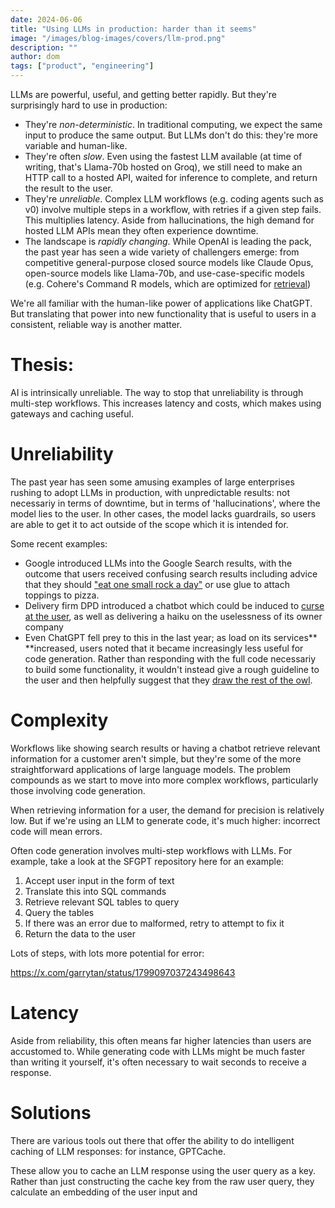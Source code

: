 ```yaml
---
date: 2024-06-06
title: "Using LLMs in production: harder than it seems"
image: "/images/blog-images/covers/llm-prod.png"
description: ""
author: dom
tags: ["product", "engineering"]
---
```


LLMs are powerful, useful, and getting better rapidly. But they're surprisingly hard to use in production:

- They're *non-deterministic*. In traditional computing, we expect the same input to produce the same output. But LLMs don't do this: they're more variable and human-like.
- They're often *slow*. Even using the fastest LLM available (at time of writing, that's Llama-70b hosted on Groq), we still need to make an HTTP call to a hosted API, waited for inference to complete, and return the result to the user. 
- They're *unreliable*. Complex LLM workflows (e.g. coding agents such as v0) involve multiple steps in a workflow, with retries if a given step fails. This multiplies latency. Aside from hallucinations, the high demand for hosted LLM APIs mean they often experience downtime.
- The landscape is *rapidly changing*. While OpenAI is leading the pack, the past year has seen a wide variety of challengers emerge: from competitive general-purpose closed source models like Claude Opus, open-source models like Llama-70b, and use-case-specific models (e.g. Cohere's Command R models, which are optimized for [retrieval](https://www.databricks.com/glossary/retrieval-augmented-generation-rag))

We're all familiar with the human-like power of applications like ChatGPT. But translating that power into new functionality that is useful to users in a consistent, reliable way is another matter. 

# Thesis:

AI is intrinsically unreliable. The way to stop that unreliability is through multi-step workflows. This increases latency and costs, which makes using gateways and caching useful.

# Unreliability

The past year has seen some amusing examples of large enterprises rushing to adopt LLMs in production, with unpredictable results: not necessariy in terms of downtime,
but in terms of 'hallucinations', where the model lies to the user. In other cases, the model lacks guardrails, so users are able to get it to act outside of the scope 
which it is intended for.

Some recent examples:

- Google introduced LLMs into the Google Search results, with the outcome that users received confusing search results including advice that 
  they should ["eat one small rock a day"](https://www.bbc.co.uk/news/articles/cd11gzejgz4o) or use glue to attach toppings to pizza.
- Delivery firm DPD introduced a chatbot which could be induced to [curse at the user](https://www.bbc.co.uk/news/technology-68025677), as well as delivering a haiku on the uselessness of its owner company
- Even ChatGPT fell prey to this in the last year; as load on its services** **increased, users noted that it became increasingly less useful for code generation. Rather than responding with the full code necessariy
  to build some functionality, it wouldn't instead give a rough guideline to the user and then helpfully suggest that they [draw the rest of the owl](https://www.reddit.com/r/funny/comments/eccj2/how_to_draw_an_owl/#lightbox).

# Complexity

Workflows like showing search results or having a chatbot retrieve relevant information for a customer aren't simple, but they're some of the more straightforward applications of 
large language models. The problem compounds as we start to move into more complex workflows, particularly those involving code generation. 

When retrieving information for a user, the demand for precision is relatively low. But if we're using an LLM to generate code, it's much higher: incorrect code will mean errors.

Often code generation involves multi-step workflows with LLMs. For example, take a look at the SFGPT repository here for an example:

1. Accept user input in the form of text
2. Translate this into SQL commands
3. Retrieve relevant SQL tables to query
4. Query the tables
5. If there was an error due to malformed, retry to attempt to fix it
6. Return the data to the user

Lots of steps, with lots more potential for error: 

https://x.com/garrytan/status/1799097037243498643

# Latency

Aside from reliability, this often means far higher latencies than users are accustomed to. While generating code with LLMs might be much faster than writing it yourself, it's
often necessary to wait seconds to receive a response. 

# Solutions

There are various tools out there that offer the ability to do intelligent caching of LLM responses: for instance, GPTCache. 

These allow you to cache an LLM response using the user query as a key. Rather than just constructing the cache key from the raw 
user query, they calculate an embedding of the user input and 
